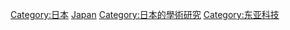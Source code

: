 {{Catnav|頁面分類|地理|国家|按國家分類|各国科技}}
{{Catnav|頁面分類|地理|国家|亚洲国家|日本}}
{{Catnav|頁面分類|各種主題的頁面分類|按國家分類|各国科技}}
{{Catnav|頁面分類|人类社会|科技|各国科技}}
{{Catnav|頁面分類|人类社会|知識|科技|各国科技}}
{{Catnav|頁面分類|…|日本}}
{{Catnav|頁面分類|按國家分類|各国科技}}
{{Commons category|Science and technology in Japan}}

[[Category:日本|Category:日本]]
[[Category:亚洲各国科技|Japan]]
[[Category:日本的學術研究|Category:日本的學術研究]]
[[Category:东亚科技|Category:东亚科技]]